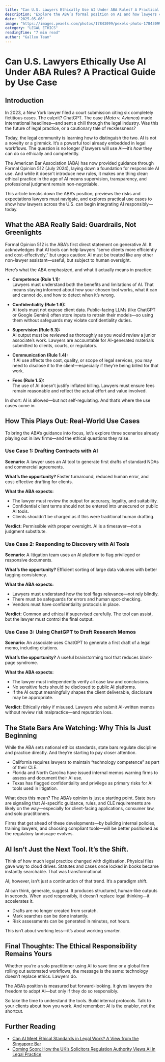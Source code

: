 ```yaml
---
title: "Can U.S. Lawyers Ethically Use AI Under ABA Rules? A Practical Guide by Use Case"
description: "Explore the ABA’s formal position on AI and how lawyers can use generative tools like ChatGPT ethically and effectively, with practical use cases and state bar insights."
date: "2025-05-06"
image: "https://images.pexels.com/photos/17843099/pexels-photo-17843099/free-photo-of-supreme-court-of-the-usa.jpeg?auto=compress&cs=tinysrgb&w=1260&h=750&dpr=1"
category: "LEGAL ETHICS"
readingTime: "7 min read"
author: "Galleo Team"
---
```


# Can U.S. Lawyers Ethically Use AI Under ABA Rules? A Practical Guide by Use Case

## Introduction

In 2023, a New York lawyer filed a court submission citing six completely fictitious cases. The culprit? ChatGPT. The case (*Mata v. Avianca*) made international headlines—and sent a chill through the legal industry. Was this the future of legal practice, or a cautionary tale of recklessness?

Today, the legal community is learning how to distinguish the two. AI is not a novelty or a gimmick. It’s a powerful tool already embedded in legal workflows. The question is no longer *if* lawyers will use AI—it’s *how* they can do so ethically and competently.

The American Bar Association (ABA) has now provided guidance through Formal Opinion 512 (July 2024), laying down a foundation for responsible AI use. And while it doesn’t introduce new rules, it makes one thing clear: ethical practice in the age of AI means supervision, transparency, and professional judgment remain non-negotiable.

This article breaks down the ABA’s position, previews the risks and expectations lawyers must navigate, and explores practical use cases to show how lawyers across the U.S. can begin integrating AI responsibly—today.

## What the ABA Really Said: Guardrails, Not Greenlights

Formal Opinion 512 is the ABA’s first direct statement on generative AI. It acknowledges that AI tools can help lawyers “serve clients more efficiently and cost-effectively,” but urges caution: AI must be treated like any other non-lawyer assistant—useful, but subject to human oversight.

Here’s what the ABA emphasized, and what it actually means in practice:

- **Competence (Rule 1.1):**  
  Lawyers must understand both the benefits and limitations of AI. That means staying informed about how your chosen tool works, what it can and cannot do, and how to detect when it’s wrong.

- **Confidentiality (Rule 1.6):**  
  AI tools must not expose client data. Public-facing LLMs (like ChatGPT or Google Gemini) often store inputs to retrain their models—so using them without safeguards may violate confidentiality duties.

- **Supervision (Rule 5.3):**  
  AI output must be reviewed as thoroughly as you would review a junior associate’s work. Lawyers are accountable for AI-generated materials submitted to clients, courts, or regulators.

- **Communication (Rule 1.4):**  
  If AI use affects the cost, quality, or scope of legal services, you may need to disclose it to the client—especially if they’re being billed for that work.

- **Fees (Rule 1.5):**  
  The use of AI doesn’t justify inflated billing. Lawyers must ensure fees remain reasonable and reflect the actual effort and value involved.

In short: AI is allowed—but not self-regulating. And that’s where the use cases come in.

## How This Plays Out: Real-World Use Cases

To bring the ABA’s guidance into focus, let’s explore three scenarios already playing out in law firms—and the ethical questions they raise.

### Use Case 1: Drafting Contracts with AI

**Scenario:** A lawyer uses an AI tool to generate first drafts of standard NDAs and commercial agreements.

**What’s the opportunity?** Faster turnaround, reduced human error, and cost-effective drafting for clients.

**What the ABA expects:**
- The lawyer must review the output for accuracy, legality, and suitability.
- Confidential client terms should not be entered into unsecured or public AI tools.
- Clients shouldn’t be charged as if this were traditional human drafting.

**Verdict:** Permissible with proper oversight. AI is a timesaver—not a judgment substitute.

### Use Case 2: Responding to Discovery with AI Tools

**Scenario:** A litigation team uses an AI platform to flag privileged or responsive documents.

**What’s the opportunity?** Efficient sorting of large data volumes with better tagging consistency.

**What the ABA expects:**
- Lawyers must understand how the tool flags relevance—not rely blindly.
- There must be safeguards for errors and human spot-checking.
- Vendors must have confidentiality protocols in place.

**Verdict:** Common and ethical if supervised carefully. The tool can assist, but the lawyer must control the final output.

### Use Case 3: Using ChatGPT to Draft Research Memos

**Scenario:** An associate uses ChatGPT to generate a first draft of a legal memo, including citations.

**What’s the opportunity?** A useful brainstorming tool that reduces blank-page syndrome.

**What the ABA expects:**
- The lawyer must independently verify all case law and conclusions.
- No sensitive facts should be disclosed to public AI platforms.
- If the AI output meaningfully shapes the client deliverable, disclosure may be appropriate.

**Verdict:** Ethically risky if misused. Lawyers who submit AI-written memos without review risk malpractice—and reputation loss.

## The State Bars Are Watching: Why This Is Just Beginning

While the ABA sets national ethics standards, state bars regulate discipline and practice directly. And they’re starting to pay closer attention.

- California requires lawyers to maintain “technology competence” as part of their CLE.
- Florida and North Carolina have issued internal memos warning firms to assess and document their AI use.
- Texas has flagged confidentiality and privilege as primary risks for AI tools used in litigation.

What does this mean? The ABA’s opinion is just a starting point. State bars are signaling that AI-specific guidance, rules, and CLE requirements are likely on the way—especially for client-facing applications, consumer law, and solo practitioners.

Firms that get ahead of these developments—by building internal policies, training lawyers, and choosing compliant tools—will be better positioned as the regulatory landscape evolves.

## AI Isn’t Just the Next Tool. It’s the Shift.

Think of how much legal practice changed with digitisation. Physical files gave way to cloud drives. Statutes and cases once locked in books became instantly searchable. That was transformational.

AI, however, isn’t just a continuation of that trend. It’s a paradigm shift.

AI can think, generate, suggest. It produces structured, human-like outputs in seconds. When used responsibly, it doesn’t replace legal thinking—it accelerates it.

- Drafts are no longer created from scratch.
- Mark searches can be done instantly.
- Risk assessments can be generated in minutes, not hours.

This isn’t about working less—it’s about working smarter.

## Final Thoughts: The Ethical Responsibility Remains Yours

Whether you’re a solo practitioner using AI to save time or a global firm rolling out automated workflows, the message is the same: technology doesn’t replace ethics. Lawyers do.

The ABA’s position is measured but forward-looking. It gives lawyers the freedom to adopt AI—but only if they do so responsibly.

So take the time to understand the tools. Build internal protocols. Talk to your clients about how you work. And remember: AI is the enabler, not the shortcut.

## Further Reading

- [Can AI Meet Ethical Standards in Legal Work? A View from the Singapore Bar](#)
- [Coming Soon: How the UK’s Solicitors Regulation Authority Views AI in Legal Practice](#)
